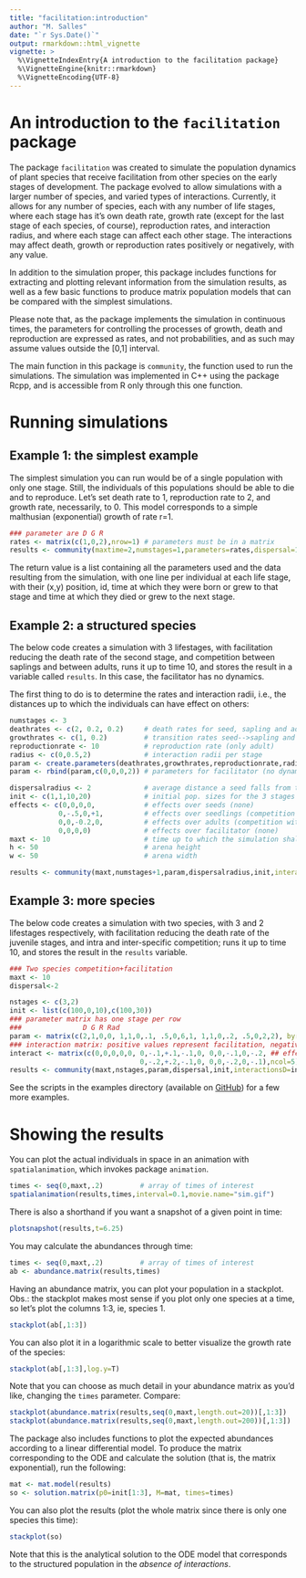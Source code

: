 ```yaml
---
title: "facilitation:introduction"
author: "M. Salles"
date: "`r Sys.Date()`"
output: rmarkdown::html_vignette
vignette: >
  %\VignetteIndexEntry{A introduction to the facilitation package}
  %\VignetteEngine{knitr::rmarkdown}
  %\VignetteEncoding{UTF-8}
---
```


# An introduction to the `facilitation` package

The package `facilitation` was created to simulate the population dynamics of plant species that
receive facilitation from other species on the early stages of development. The package evolved to allow simulations with a larger
number of species, and varied types of interactions. Currently, it allows for any number of species,
each with any number of life stages, where each stage has it's own death rate, growth rate (except
for the last stage of each species, of course), reproduction rates, and interaction radius,
and where each stage can affect each other stage. The interactions may affect death, growth or reproduction
rates positively or negatively, with any value.

In addition to the simulation proper, this package includes functions for extracting and
plotting relevant information from the simulation results, as well as a few basic functions
to produce matrix population models that can be compared with the simplest simulations.

Please note that, as the package implements the simulation in continuous times, the parameters for controlling the
processes of growth, death and reproduction are expressed as rates, and not probabilities, and as such may assume
values outside the [0,1] interval.

The main function in this package is `community`, the function used to run the simulations.
The simulation was implemented in C++ using the package Rcpp, and is accessible from R only through this one function. 

# Running simulations

## Example 1: the simplest example

The simplest simulation you can run would be of a single population with only one stage.
Still, the individuals of this populations should be able to die and to reproduce. Let's set
death rate to 1, reproduction rate to 2, and growth rate, necessarily, to 0. This model
corresponds to a simple malthusian (exponential) growth of rate r=1.

```r
### parameter are D G R
rates <- matrix(c(1,0,2),nrow=1) # parameters must be in a matrix
results <- community(maxtime=2,numstages=1,parameters=rates,dispersal=1,init=10)
```
The return value is a list containing all the parameters used and the data resulting from the simulation, with one line per individual at each life stage, with their (x,y) position, id, time at which they were born or grew to that stage and time at which they died or grew to the next stage.

## Example 2: a structured species

The below code creates a simulation with 3 lifestages, with facilitation reducing the death rate of the second stage, and competition between saplings and between adults, runs it up to time 10, and stores the result in a variable called `results`. In this case, the facilitator has no dynamics.

The first thing to do is to determine the rates and interaction radii, i.e., the distances up to which the individuals
can have effect on others:

```r
numstages <- 3
deathrates <- c(2, 0.2, 0.2)     # death rates for seed, sapling and adult
growthrates <- c(1, 0.2)         # transition rates seed-->sapling and sapling-->adult
reproductionrate <- 10           # reproduction rate (only adult)
radius <- c(0,0.5,2)             # interaction radii per stage
param <- create.parameters(deathrates,growthrates,reproductionrate,radius) # create the parameter object
param <- rbind(param,c(0,0,0,2)) # parameters for facilitator (no dynamics, radius 2)

dispersalradius <- 2	         # average distance a seed falls from the parent (distance is gaussian)
init <- c(1,1,10,20)             # initial pop. sizes for the 3 stages plus the facilitator species
effects <- c(0,0,0,0,            # effects over seeds (none)
            0,-.5,0,+1,          # effects over seedlings (competition and facilitation)
            0,0,-0.2,0,          # effects over adults (competition with adults)  
            0,0,0,0)             # effects over facilitator (none)
maxt <- 10                       # time up to which the simulation shall run
h <- 50                          # arena height
w <- 50                          # arena width

results <- community(maxt,numstages+1,param,dispersalradius,init,interactionsD=effects)
```
## Example 3: more species
The below code creates a simulation with two species, with 3 and 2 lifestages respectively, with facilitation reducing the death rate of the juvenile stages, and intra and inter-specific competition; runs it up to time 10, and stores the result in the `results` variable.

```r
### Two species competition+facilitation
maxt <- 10
dispersal<-2

nstages <- c(3,2)
init <- list(c(100,0,10),c(100,30))
### parameter matrix has one stage per row
###               D G R Rad
param <- matrix(c(2,1,0,0, 1,1,0,.1, .5,0,6,1, 1,1,0,.2, .5,0,2,2), byrow=T, nrow=5) 
### interaction matrix: positive values represent facilitation, negative ones, competition
interact <- matrix(c(0,0,0,0,0, 0,-.1,+.1,-.1,0, 0,0,-.1,0,-.2, ## effects over species 1
                                0,-.2,+.2,-.1,0, 0,0,-.2,0,-.1),ncol=5) ## effects over species 2
results <- community(maxt,nstages,param,dispersal,init,interactionsD=interact)
```

See the scripts in the examples directory (available on [GitHub](https://github.com/Lobz/facilitation/tree/master/examples)) for a few more examples.

# Showing the results

You can plot the actual individuals in space in an animation with `spatialanimation`, which invokes
package `animation`.
```r
times <- seq(0,maxt,.2)         # array of times of interest
spatialanimation(results,times,interval=0.1,movie.name="sim.gif") 
```

There is also a shorthand if you want a snapshot of a given point in time:
```r
plotsnapshot(results,t=6.25)
```

You may calculate the abundances through time:
```r
times <- seq(0,maxt,.2)         # array of times of interest
ab <- abundance.matrix(results,times)
```

Having an abundance matrix, you can plot your population in a stackplot. Obs.: the stackplot makes
most sense if you plot only one species at a time, so let's plot the columns 1:3, ie, species 1.
```r
stackplot(ab[,1:3])
```

You can also plot it in a logarithmic scale to better visualize the growth rate of the species:
```r
stackplot(ab[,1:3],log.y=T)
```

Note that you can choose as much detail in your abundance matrix as you'd like, changing the `times` parameter. Compare:
```r
stackplot(abundance.matrix(results,seq(0,maxt,length.out=20))[,1:3])
stackplot(abundance.matrix(results,seq(0,maxt,length.out=200))[,1:3])
```

The package also includes functions to plot the expected abundances according to a linear differential model. To produce the matrix corresponding to the ODE and calculate the solution (that is, the matrix exponential), run the following:
```r
mat <- mat.model(results)
so <- solution.matrix(p0=init[1:3], M=mat, times=times)
```

You can also plot the results (plot the whole matrix since there is only one species this time):
```r
stackplot(so)
```

Note that this is the analytical solution to the ODE model that corresponds to the structured population in the *absence of interactions*.
